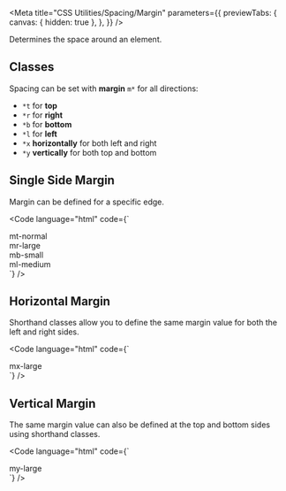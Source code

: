 
<Meta
  title="CSS Utilities/Spacing/Margin"
  parameters={{
    previewTabs: {
      canvas: { hidden: true },
    },
  }}
/>

<Banner label="Margin" section="CSS Utilities" color="yellow" puzzle />

<Lead>Determines the space around an element.</Lead>

## Classes

Spacing can be set with **margin** `m*` for all directions:

- `*t` for **top**
- `*r` for **right**
- `*b` for **bottom**
- `*l` for **left**
- `*x` **horizontally** for both left and right
- `*y` **vertically** for both top and bottom


<CssSpacingMargin />

## Single Side Margin

Margin can be defined for a specific edge.

<Code
  language="html"
  code={`
<div class="flex flex-wrap align-items-center justify-content-center gap-large">
  <div class="bg-red-2">
      <div class="mt-normal bg-green-3 p-large">mt-normal</div>
  </div>
  <div class="bg-red-2">
      <div class="mr-large bg-green-3 p-large">mr-large</div>
  </div>
  <div class="bg-red-2">
      <div class="mb-small bg-green-3 p-large">mb-small</div>
  </div>
  <div class="bg-red-2">
      <div class="ml-medium bg-green-3 p-large">ml-medium</div>
  </div>
</div>
`}
/>

## Horizontal Margin

Shorthand classes allow you to define the same margin value for both the left and right sides.

<Code
  language="html"
  code={`
<div class="flex flex-wrap align-items-center justify-content-center gap-large">
    <div class="bg-red-2 radius-normal">
        <div class="mx-large radius-normal bg-green-3 font-bold p-normal">mx-large</div>
    </div>
</div>
`}
/>

## Vertical Margin

The same margin value can also be defined at the top and bottom sides using shorthand classes.

<Code
  language="html"
  code={`
<div class="flex flex-wrap align-items-center justify-content-center gap-large">
    <div class="bg-red-2 radius-normal">
        <div class="my-large radius-normal bg-green-3 font-bold p-normal">my-large</div>
    </div>
</div>
`}
/>

<Footer>
  <LinkCards>
    <LinkCard
      pageTitle="Foundation/Spacing"
      description="Global spacings help us design experiences that scale with consistency, rhythm, and focus"
    />
    <LinkCard
      pageTitle="Tokens/Overview"
      description="Design tokens serve as the definitive source for naming and storing design choices."
    />
  </LinkCards>
</Footer>
